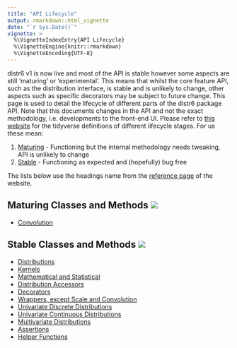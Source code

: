```yaml
---
title: "API Lifecycle"
output: rmarkdown::html_vignette
date: "`r Sys.Date()`"
vignette: >
  %\VignetteIndexEntry{API Lifecycle}
  %\VignetteEngine{knitr::rmarkdown}
  %\VignetteEncoding{UTF-8}
---
```


distr6 v1 is now live and most of the API is stable however some aspects are still 'maturing' or 'experimental'. This means that whilst the core feature API, such as the distribution interface, is stable and is unlikely to change, other aspects such as specific decorators may be subject to future change. This page is used to detail the lifecycle of different parts of the distr6 package API. Note that this documents changes in the API and not the exact methodology, i.e. developments to the front-end UI. Please refer to [this website](https://www.tidyverse.org/lifecycle/) for the tidyverse definitions of different lifecycle stages. For us these mean:

1. [Maturing](#maturing-classes-and-methods) - Functioning but the internal methodology needs tweaking, API is unlikely to change
2. [Stable](#maturing-classes-and-methods) - Functioning as expected and (hopefully) bug free

The lists below use the headings name from the [reference page](https://alan-turing-institute.github.io/distr6/reference/#section-univariate-discrete-distributions) of the website.

## Maturing Classes and Methods ![](https://img.shields.io/badge/lifecycle-maturing-blue.svg)
* [Convolution](https://alan-turing-institute.github.io/distr6/reference/#section-decorators)

## Stable Classes and Methods ![](https://img.shields.io/badge/lifecycle-stable-brightgreen.svg)

* [Distributions](https://alan-turing-institute.github.io/distr6/reference/#section-distributions)
* [Kernels](https://alan-turing-institute.github.io/distr6/reference/#section-kernels)
* [Mathematical and Statistical](https://alan-turing-institute.github.io/distr6/reference/#section-mathematical-and-statistical)
* [Distribution Accessors](https://alan-turing-institute.github.io/distr6/reference/#section-distribution-accessors)
* [Decorators](https://alan-turing-institute.github.io/distr6/reference/#section-decorators)
* [Wrappers, except Scale and Convolution](https://alan-turing-institute.github.io/distr6/reference/#section-decorators)
* [Univariate Discrete Distributions](https://alan-turing-institute.github.io/distr6/reference/#section-univariate-discrete-distributions)
* [Univariate Continuous Distributions](https://alan-turing-institute.github.io/distr6/reference/#section-univariate-continuous-distributions)
* [Multivariate Distributions](https://alan-turing-institute.github.io/distr6/reference/#section-multivariate-distributions)
* [Assertions](https://alan-turing-institute.github.io/distr6/reference/#section-assertions)
* [Helper Functions](https://alan-turing-institute.github.io/distr6/reference/#section-helper-functions)

